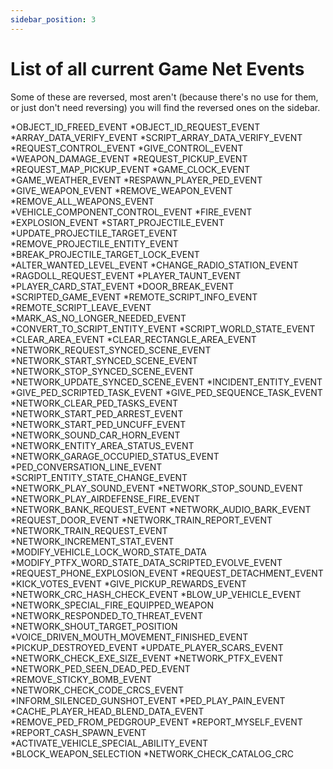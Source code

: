 ```yaml
---
sidebar_position: 3
---
```


# List of all current Game Net Events
Some of these are reversed, most aren't (because there's no use for them, or just don't need reversing) you will find the reversed ones on the sidebar.

*OBJECT_ID_FREED_EVENT
*OBJECT_ID_REQUEST_EVENT
*ARRAY_DATA_VERIFY_EVENT
*SCRIPT_ARRAY_DATA_VERIFY_EVENT
*REQUEST_CONTROL_EVENT
*GIVE_CONTROL_EVENT
*WEAPON_DAMAGE_EVENT
*REQUEST_PICKUP_EVENT
*REQUEST_MAP_PICKUP_EVENT
*GAME_CLOCK_EVENT
*GAME_WEATHER_EVENT
*RESPAWN_PLAYER_PED_EVENT
*GIVE_WEAPON_EVENT
*REMOVE_WEAPON_EVENT
*REMOVE_ALL_WEAPONS_EVENT
*VEHICLE_COMPONENT_CONTROL_EVENT
*FIRE_EVENT
*EXPLOSION_EVENT
*START_PROJECTILE_EVENT
*UPDATE_PROJECTILE_TARGET_EVENT
*REMOVE_PROJECTILE_ENTITY_EVENT
*BREAK_PROJECTILE_TARGET_LOCK_EVENT
*ALTER_WANTED_LEVEL_EVENT
*CHANGE_RADIO_STATION_EVENT
*RAGDOLL_REQUEST_EVENT
*PLAYER_TAUNT_EVENT
*PLAYER_CARD_STAT_EVENT
*DOOR_BREAK_EVENT
*SCRIPTED_GAME_EVENT
*REMOTE_SCRIPT_INFO_EVENT
*REMOTE_SCRIPT_LEAVE_EVENT
*MARK_AS_NO_LONGER_NEEDED_EVENT
*CONVERT_TO_SCRIPT_ENTITY_EVENT
*SCRIPT_WORLD_STATE_EVENT
*CLEAR_AREA_EVENT
*CLEAR_RECTANGLE_AREA_EVENT
*NETWORK_REQUEST_SYNCED_SCENE_EVENT
*NETWORK_START_SYNCED_SCENE_EVENT
*NETWORK_STOP_SYNCED_SCENE_EVENT
*NETWORK_UPDATE_SYNCED_SCENE_EVENT
*INCIDENT_ENTITY_EVENT
*GIVE_PED_SCRIPTED_TASK_EVENT
*GIVE_PED_SEQUENCE_TASK_EVENT
*NETWORK_CLEAR_PED_TASKS_EVENT
*NETWORK_START_PED_ARREST_EVENT
*NETWORK_START_PED_UNCUFF_EVENT
*NETWORK_SOUND_CAR_HORN_EVENT
*NETWORK_ENTITY_AREA_STATUS_EVENT
*NETWORK_GARAGE_OCCUPIED_STATUS_EVENT
*PED_CONVERSATION_LINE_EVENT
*SCRIPT_ENTITY_STATE_CHANGE_EVENT
*NETWORK_PLAY_SOUND_EVENT
*NETWORK_STOP_SOUND_EVENT
*NETWORK_PLAY_AIRDEFENSE_FIRE_EVENT
*NETWORK_BANK_REQUEST_EVENT
*NETWORK_AUDIO_BARK_EVENT
*REQUEST_DOOR_EVENT
*NETWORK_TRAIN_REPORT_EVENT
*NETWORK_TRAIN_REQUEST_EVENT
*NETWORK_INCREMENT_STAT_EVENT
*MODIFY_VEHICLE_LOCK_WORD_STATE_DATA
*MODIFY_PTFX_WORD_STATE_DATA_SCRIPTED_EVOLVE_EVENT
*REQUEST_PHONE_EXPLOSION_EVENT
*REQUEST_DETACHMENT_EVENT
*KICK_VOTES_EVENT
*GIVE_PICKUP_REWARDS_EVENT
*NETWORK_CRC_HASH_CHECK_EVENT
*BLOW_UP_VEHICLE_EVENT
*NETWORK_SPECIAL_FIRE_EQUIPPED_WEAPON
*NETWORK_RESPONDED_TO_THREAT_EVENT
*NETWORK_SHOUT_TARGET_POSITION
*VOICE_DRIVEN_MOUTH_MOVEMENT_FINISHED_EVENT
*PICKUP_DESTROYED_EVENT
*UPDATE_PLAYER_SCARS_EVENT
*NETWORK_CHECK_EXE_SIZE_EVENT
*NETWORK_PTFX_EVENT
*NETWORK_PED_SEEN_DEAD_PED_EVENT
*REMOVE_STICKY_BOMB_EVENT
*NETWORK_CHECK_CODE_CRCS_EVENT
*INFORM_SILENCED_GUNSHOT_EVENT
*PED_PLAY_PAIN_EVENT
*CACHE_PLAYER_HEAD_BLEND_DATA_EVENT
*REMOVE_PED_FROM_PEDGROUP_EVENT
*REPORT_MYSELF_EVENT
*REPORT_CASH_SPAWN_EVENT
*ACTIVATE_VEHICLE_SPECIAL_ABILITY_EVENT
*BLOCK_WEAPON_SELECTION
*NETWORK_CHECK_CATALOG_CRC